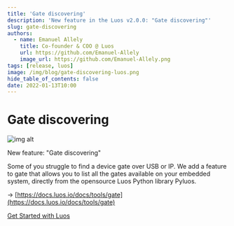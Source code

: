 ```yaml
---
title: 'Gate discovering'
description: 'New feature in the Luos v2.0.0: "Gate discovering"'
slug: gate-discovering
authors:
  - name: Emanuel Allely
    title: Co-founder & COO @ Luos
    url: https://github.com/Emanuel-Allely
    image_url: https://github.com/Emanuel-Allely.png
tags: [release, luos]
image: /img/blog/gate-discovering-luos.png
hide_table_of_contents: false
date: 2022-01-13T10:00
---
```


# Gate discovering

![img alt](/img/blog/gate-discovering-luos.png)

New feature: "Gate discovering"

<!--truncate-->

Some of you struggle to find a device gate over USB or IP. We add a feature to gate that allows you to list all the gates available on your embedded system, directly from the opensource Luos Python library Pyluos.

→ [https://docs.luos.io/docs/tools/gate](https://docs.luos.io/docs/tools/gate)

[Get Started with Luos](https://docs.luos.io/get-started/get-started)